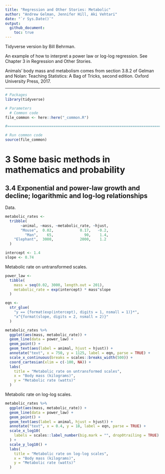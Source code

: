 ```yaml
---
title: "Regression and Other Stories: Metabolic"
author: "Andrew Gelman, Jennifer Hill, Aki Vehtari"
date: "`r Sys.Date()`"
output:
  github_document:
    toc: true
---
```

Tidyverse version by Bill Behrman.

An example of how to interpret a power law or log-log
regression. See Chapter 3 in Regression and Other Stories.

Animals' body mass and metabolism comes from section 3.8.2 of
Gelman and Nolan: Teaching Statistics: A Bag of Tricks, second
edition. Oxford University Press, 2017.

-------------

```r
# Packages
library(tidyverse)

# Parameters
  # Common code
file_common <- here::here("_common.R")

#===============================================================================

# Run common code
source(file_common)
```

# 3 Some basic methods in mathematics and probability

## 3.4 Exponential and power-law growth and decline; logarithmic and log-log relationships

Data.

```r
metabolic_rates <- 
  tribble(
       ~animal, ~mass, ~metabolic_rate, ~hjust,
       "Mouse",  0.02,            0.17,   -0.2,
         "Man",    65,              90,    1.4,
    "Elephant",  3000,            2000,    1.2
  )

intercept <- 1.4
slope <- 0.74
```

Metabolic rate on untransformed scales.

```r
power_law <- 
  tibble(
    mass = seq(0.02, 3000, length.out = 201),
    metabolic_rate = exp(intercept) * mass^slope
  )

eqn <- 
  str_glue(
    "y == {format(exp(intercept), digits = 1, nsmall = 1)}*",
    "x^{format(slope, digits = 2, nsmall = 2)}"
  )

```

```r
metabolic_rates %>% 
  ggplot(aes(mass, metabolic_rate)) +
  geom_line(data = power_law) +
  geom_point() +
  geom_text(aes(label = animal, hjust = hjust)) +
  annotate("text", x = 750, y = 1125, label = eqn, parse = TRUE) +
  scale_x_continuous(breaks = scales::breaks_width(500)) +
  coord_cartesian(xlim = c(-100, NA)) +
  labs(
    title = "Metabolic rate on untransformed scales",
    x = "Body mass (kilograms)",
    y = "Metabolic rate (watts)"
  )
```

Metabolic rate on log-log scales.

```r
metabolic_rates %>% 
  ggplot(aes(mass, metabolic_rate)) +
  geom_line(data = power_law) +
  geom_point() +
  geom_text(aes(label = animal, hjust = hjust)) +
  annotate("text", x = 0.4, y = 18, label = eqn, parse = TRUE) +
  scale_x_log10(
    labels = scales::label_number(big.mark = "", drop0trailing = TRUE)
  ) +
  scale_y_log10() +
  labs(
    title = "Metabolic rate on log-log scales",
    x = "Body mass (kilograms)",
    y = "Metabolic rate (watts)"
  )
```


